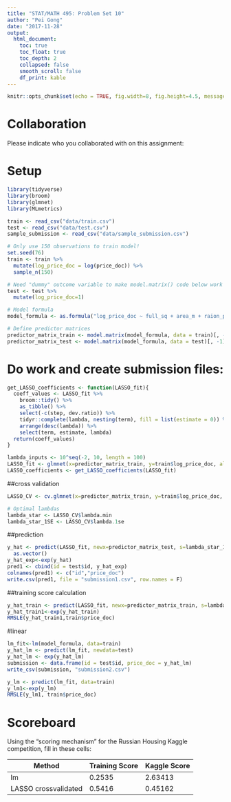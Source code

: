 ```yaml
---
title: "STAT/MATH 495: Problem Set 10"
author: "Pei Gong"
date: "2017-11-28"
output:
  html_document:
    toc: true
    toc_float: true
    toc_depth: 2
    collapsed: false
    smooth_scroll: false
    df_print: kable
---
```


```r
knitr::opts_chunk$set(echo = TRUE, fig.width=8, fig.height=4.5, message=FALSE, warning = FALSE)
```

# Collaboration

Please indicate who you collaborated with on this assignment: 

# Setup

```r
library(tidyverse)
library(broom)
library(glmnet)
library(MLmetrics)

train <- read_csv("data/train.csv")
test <- read_csv("data/test.csv")
sample_submission <- read_csv("data/sample_submission.csv")

# Only use 150 observations to train model!
set.seed(76)
train <- train %>% 
  mutate(log_price_doc = log(price_doc)) %>% 
  sample_n(150)

# Need "dummy" outcome variable to make model.matrix() code below work
test <- test %>% 
  mutate(log_price_doc=1) 

# Model formula
model_formula <- as.formula("log_price_doc ~ full_sq + area_m + raion_popul + green_zone_part + indust_part + children_preschool + preschool_education_centers_raion + children_school + school_education_centers_raion + school_education_centers_top_20_raion + healthcare_centers_raion + university_top_20_raion + sport_objects_raion + additional_education_raion + culture_objects_top_25 + culture_objects_top_25_raion + shopping_centers_raion + office_raion + thermal_power_plant_raion + incineration_raion + oil_chemistry_raion + radiation_raion + railroad_terminal_raion + big_market_raion + nuclear_reactor_raion + detention_facility_raion + full_all + male_f + female_f + young_all + young_male + young_female + work_all + work_male + work_female + ekder_all + ekder_male + ekder_female + ID_metro + metro_min_avto + metro_km_avto + kindergarten_km + school_km + park_km + green_zone_km + industrial_km + water_treatment_km + cemetery_km + incineration_km + railroad_station_avto_km + railroad_station_avto_min + ID_railroad_station_avto + public_transport_station_km + public_transport_station_min_walk + water_km + water_1line + mkad_km + ttk_km + sadovoe_km + bulvar_ring_km + kremlin_km + big_road1_km + ID_big_road1 + big_road1_1line + big_road2_km + ID_big_road2 + railroad_km + railroad_1line + zd_vokzaly_avto_km + ID_railroad_terminal + bus_terminal_avto_km + ID_bus_terminal + oil_chemistry_km + nuclear_reactor_km + radiation_km + power_transmission_line_km + thermal_power_plant_km + ts_km + big_market_km + market_shop_km + fitness_km + swim_pool_km + ice_rink_km + stadium_km + basketball_km + hospice_morgue_km + detention_facility_km + public_healthcare_km + university_km + workplaces_km + shopping_centers_km + office_km + additional_education_km + preschool_km + big_church_km + church_synagogue_km + mosque_km + theater_km + museum_km + exhibition_km + catering_km + green_part_500 + prom_part_500 + office_count_500 + office_sqm_500 + trc_count_500 + trc_sqm_500") 

# Define predictor matrices
predictor_matrix_train <- model.matrix(model_formula, data = train)[, -1]
predictor_matrix_test <- model.matrix(model_formula, data = test)[, -1]
```


# Do work and create submission files:

```r
get_LASSO_coefficients <- function(LASSO_fit){
  coeff_values <- LASSO_fit %>% 
    broom::tidy() %>% 
    as_tibble() %>% 
    select(-c(step, dev.ratio)) %>% 
    tidyr::complete(lambda, nesting(term), fill = list(estimate = 0)) %>% 
    arrange(desc(lambda)) %>% 
    select(term, estimate, lambda)
  return(coeff_values)
}

lambda_inputs <- 10^seq(-2, 10, length = 100)
LASSO_fit <- glmnet(x=predictor_matrix_train, y=train$log_price_doc, alpha = 1, lambda = lambda_inputs)
LASSO_coefficients <- get_LASSO_coefficients(LASSO_fit)
```


##cross validation 
```r
LASSO_CV <- cv.glmnet(x=predictor_matrix_train, y=train$log_price_doc, alpha = 1, lambda = lambda_inputs)

# Optimal lambdas
lambda_star <- LASSO_CV$lambda.min
lambda_star_1SE <- LASSO_CV$lambda.1se
```




##prediction
```r
y_hat <- predict(LASSO_fit, newx=predictor_matrix_test, s=lambda_star_1SE) %>% 
  as.vector()
y_hat_exp<-exp(y_hat)
pred1 <- cbind(id = test$id, y_hat_exp)
colnames(pred1) <- c("id","price_doc")
write.csv(pred1, file = "submission1.csv", row.names = F)
```

##training score calculation
```r
y_hat_train <- predict(LASSO_fit, newx=predictor_matrix_train, s=lambda_star_1SE) %>% as.vector()
y_hat_train1<-exp(y_hat_train)
RMSLE(y_hat_train1,train$price_doc)
```


#linear 

```r
lm_fit<-lm(model_formula, data=train) 
y_hat_lm <- predict(lm_fit, newdata=test)
y_hat_lm <- exp(y_hat_lm)
submission <- data.frame(id = test$id, price_doc = y_hat_lm)
write_csv(submission, "submission2.csv")
```

```r
y_lm <- predict(lm_fit, data=train)
y_lm1<-exp(y_lm)
RMSLE(y_lm1, train$price_doc)
```



# Scoreboard

Using the "scoring mechanism" for the Russian Housing Kaggle competition, fill
in these cells:


Method                | Training Score  | Kaggle Score
--------------------- | -------------   | -------------
lm                    |     0.2535      |  2.63413
LASSO crossvalidated  |     0.5416      |  0.45162
